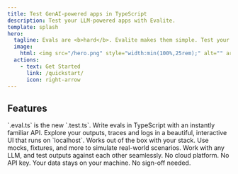 ```yaml
---
title: Test GenAI-powered apps in TypeScript
description: Test your LLM-powered apps with Evalite.
template: splash
hero:
  tagline: Evals are <b>hard</b>. Evalite makes them simple. Test your AI-powered apps with a local dev server. No API key required.
  image:
    html: <img src="/hero.png" style="width:min(100%,25rem);" alt="" aria-hidden="true" loading="eager" />
  actions:
    - text: Get Started
      link: /quickstart/
      icon: right-arrow
---
```



## Features

<CardGrid stagger>
  <Card title="Just A Test Runner" icon="laptop">
    `.eval.ts` is the new `.test.ts`. Write evals in TypeScript with an
    instantly familiar API.
  </Card>
  <Card title="Instant Feedback" icon="rocket">
    Explore your outputs, traces and logs in a beautiful, interactive UI that
    runs on `localhost`.
  </Card>
  <Card title="Built on Vitest" icon="laptop">
    Works out of the box with your stack. Use mocks, fixtures, and more to
    simulate real-world scenarios.
  </Card>
  <Card title="No Vendor Lock-In" icon="puzzle">
    Work with any LLM, and test outputs against each other seamlessly.
  </Card>
  <Card title="Put Away Your Credit Card" icon="approve-check-circle">
    No cloud platform. No API key. Your data stays on your machine. No sign-off
    needed.
  </Card>
</CardGrid>
